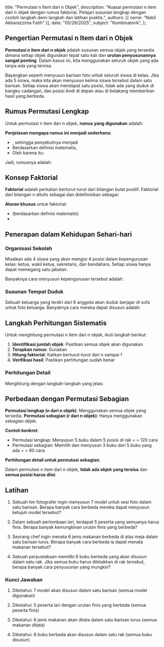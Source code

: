    title: "Permutasi n Item dari n Objek",
   description: "Kuasai permutasi n item dari n objek dengan rumus faktorial. Pelajari susunan lengkap dengan contoh langkah demi langkah dan latihan praktis.",
   authors: [{ name: "Nabil Akbarazzima Fatih" }],
   date: "05/26/2025",
   subject: "Kombinatorik",
};

## Pengertian Permutasi n Item dari n Objek

**Permutasi n item dari n objek** adalah susunan semua objek yang tersedia dimana setiap objek digunakan tepat satu kali dan **urutan penyusunannya sangat penting**. Dalam kasus ini, kita menggunakan seluruh objek yang ada tanpa ada yang tersisa.

Bayangkan seperti menyusun barisan foto untuk seluruh siswa di kelas. Jika ada 5 siswa, maka kita akan menyusun kelima siswa tersebut dalam satu barisan. Setiap siswa akan mendapat satu posisi, tidak ada yang duduk di bangku cadangan, dan posisi Andi di depan atau di belakang memberikan hasil yang berbeda.

## Rumus Permutasi Lengkap

Untuk permutasi n item dari n objek, **rumus yang digunakan** adalah:

<div className="flex flex-col gap-4">
<BlockMath math="nP_n = \frac{n!}{(n-n)!} = \frac{n!}{0!}" />
</div>

**Penjelasan mengapa rumus ini menjadi sederhana:**
- <InlineMath math="(n-n) = 0" />, sehingga penyebutnya menjadi <InlineMath math="0!" />
- Berdasarkan definisi matematis, <InlineMath math="0! = 1" />
- Oleh karena itu: <InlineMath math="\frac{n!}{0!} = \frac{n!}{1} = n!" />

Jadi, rumusnya adalah:

<div className="flex flex-col gap-4">
<BlockMath math="nP_n = n!" />
</div>

## Konsep Faktorial

**Faktorial** adalah perkalian berturut-turut dari bilangan bulat positif. Faktorial dari bilangan n ditulis sebagai <InlineMath math="n!" /> dan didefinisikan sebagai:

<div className="flex flex-col gap-4">
<BlockMath math="n! = n \times (n-1) \times (n-2) \times \cdots \times 2 \times 1" />
</div>

**Aturan khusus** untuk faktorial:
- <InlineMath math="0! = 1" /> (berdasarkan definisi matematis)
- <InlineMath math="1! = 1" />

## Penerapan dalam Kehidupan Sehari-hari

### Organisasi Sekolah

Misalkan ada 4 siswa yang akan mengisi 4 posisi dalam kepengurusan kelas: ketua, wakil ketua, sekretaris, dan bendahara. Setiap siswa hanya dapat memegang satu jabatan.

Banyaknya cara menyusun kepengurusan tersebut adalah:

<div className="flex flex-col gap-4">
<BlockMath math="4P_4 = 4! = 4 \times 3 \times 2 \times 1 = 24 \text{ cara}" />
</div>

### Susunan Tempat Duduk

Sebuah keluarga yang terdiri dari 6 anggota akan duduk berjajar di sofa untuk foto keluarga. Banyaknya cara mereka dapat disusun adalah:

<div className="flex flex-col gap-4">
<BlockMath math="6P_6 = 6! = 6 \times 5 \times 4 \times 3 \times 2 \times 1 = 720 \text{ cara}" />
</div>

## Langkah Perhitungan Sistematis

Untuk menghitung permutasi n item dari n objek, ikuti langkah berikut:

1. **Identifikasi jumlah objek**: Pastikan semua objek akan digunakan
2. **Terapkan rumus**: Gunakan <InlineMath math="n!" />
3. **Hitung faktorial**: Kalikan berturut-turut dari n sampai 1
4. **Verifikasi hasil**: Pastikan perhitungan sudah benar

### Perhitungan Detail

Menghitung <InlineMath math="5!" /> dengan langkah-langkah yang jelas:

<div className="flex flex-col gap-4">
<BlockMath math="5! = 5 \times 4 \times 3 \times 2 \times 1" />
<BlockMath math="= 20 \times 3 \times 2 \times 1" />
<BlockMath math="= 60 \times 2 \times 1" />
<BlockMath math="= 120 \times 1 = 120" />
</div>

## Perbedaan dengan Permutasi Sebagian

**Permutasi lengkap (n dari n objek)**: Menggunakan semua objek yang tersedia.
**Permutasi sebagian (r dari n objek)**: Hanya menggunakan sebagian objek.

**Contoh konkret**: 
- Permutasi lengkap: Menyusun 5 buku dalam 5 posisi di rak = <InlineMath math="5!" /> = 120 cara
- Permutasi sebagian: Memilih dan menyusun 3 buku dari 5 buku yang ada = <InlineMath math="5P_3" /> = 60 cara

**Perhitungan detail untuk permutasi sebagian**:

<div className="flex flex-col gap-4">
<BlockMath math="5P_3 = \frac{5!}{(5-3)!} = \frac{5!}{2!}" />
<BlockMath math="= \frac{5 \times 4 \times 3 \times 2 \times 1}{2 \times 1}" />
<BlockMath math="= \frac{120}{2} = 60 \text{ cara}" />
</div>

Dalam permutasi n item dari n objek, **tidak ada objek yang tersisa** dan **semua posisi harus diisi**.

## Latihan

1. Sebuah tim fotografer ingin menyusun 7 model untuk sesi foto dalam satu barisan. Berapa banyak cara berbeda mereka dapat menyusun ketujuh model tersebut?

2. Dalam sebuah perlombaan lari, terdapat 5 peserta yang semuanya harus finis. Berapa banyak kemungkinan urutan finis yang berbeda?

3. Seorang chef ingin menata 6 jenis makanan berbeda di atas meja dalam satu barisan lurus. Berapa banyak cara berbeda ia dapat menata makanan tersebut?

4. Sebuah perpustakaan memiliki 8 buku berbeda yang akan disusun dalam satu rak. Jika semua buku harus diletakkan di rak tersebut, berapa banyak cara penyusunan yang mungkin?

### Kunci Jawaban

1. Diketahui: 7 model akan disusun dalam satu barisan (semua model digunakan)
   <div className="flex flex-col gap-4">
   <BlockMath math="7P_7 = 7! = 7 \times 6 \times 5 \times 4 \times 3 \times 2 \times 1 = 5040 \text{ cara}" />
   </div>

2. Diketahui: 5 peserta lari dengan urutan finis yang berbeda (semua peserta finis)
   <div className="flex flex-col gap-4">
   <BlockMath math="5P_5 = 5! = 5 \times 4 \times 3 \times 2 \times 1 = 120 \text{ kemungkinan urutan}" />
   </div>

3. Diketahui: 6 jenis makanan akan ditata dalam satu barisan lurus (semua makanan ditata)
   <div className="flex flex-col gap-4">
   <BlockMath math="6P_6 = 6! = 6 \times 5 \times 4 \times 3 \times 2 \times 1 = 720 \text{ cara}" />
   </div>

4. Diketahui: 8 buku berbeda akan disusun dalam satu rak (semua buku disusun)
   <div className="flex flex-col gap-4">
   <BlockMath math="8P_8 = 8! = 8 \times 7 \times 6 \times 5 \times 4 \times 3 \times 2 \times 1 = 40320 \text{ cara}" />
   </div>
